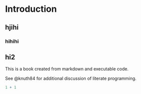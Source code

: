 # Introduction

## hjihi

### hihihi

## hi2

This is a book created from markdown and executable code.

See @knuth84 for additional discussion of literate programming.

```r
1 + 1
```
